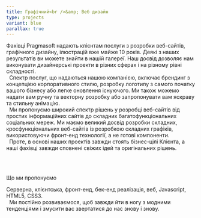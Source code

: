 ```yaml
---
title: Графічний<br />&amp; Веб дизайн
type: projects
variant: blue
parallax: true
---
```

<p>Фахівці Pragmasoft надають клієнтам послуги з розробки веб-сайтів, графічного дизайну, ілюстрацій вже майже 10 років. Деякі з наших результатів ви можете знайти в нашій галереї. Наш досвід дозволяє нам виконувати дизайнерські проекти в різних сферах і на різному рівні складності.<br />
  Спектр послуг, що надаються нашою компанією, включає брендинг з концепцією корпоративного стилю, розробку логотипу з самого початку вашого бізнесу або легке оновлення існуючого. Ми також можемо надати вам ручну та векторну розробку або запропонувати вам яскраву та стильну анімацію.<br />
  Ми пропонуємо широкий спектр рішень у розробці веб-сайтів від простих інформаційних сайтів до складних багатофункціональних соціальних мереж. Ми маємо великий досвід розробки складних, кросфункціональних веб-сайтів із розробкою складних графіків, використовуючи фронт-енд технології, а не готові компоненти.<br />
  Проте, в основі наших проектів завжди стоять бізнес-цілі Клієнта, а наші фахівці завжди сповнені свіжих ідей та оригінальних рішень.</p><br /><br />
<p class="uppercase">Що ми пропонуємо</p>
<p>Серверна, клієнтська, фронт-енд, бек-енд реалізація, веб, Javascript, HTML5, CSS3.<br />
  Ми постійно розвиваємося, щоб завжди йти в ногу з модними тенденціями і змусити вас звертатися до нас знову і знову.</p>
